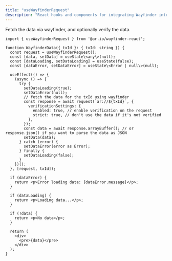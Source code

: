 ```yaml
---
title: "useWayfinderRequest"
description: "React hooks and components for integrating Wayfinder into React applications"
---
```


Fetch the data via wayfinder, and optionally verify the data.

```tsx
import { useWayfinderRequest } from '@ar.io/wayfinder-react';

function WayfinderData({ txId }: { txId: string }) {
  const request = useWayfinderRequest();
  const [data, setData] = useState\<any\>(null);
  const [dataLoading, setDataLoading] = useState(false);
  const [dataError, setDataError] = useState\<Error | null\>(null);

  useEffect(() => {
    (async () => {
      try {
        setDataLoading(true);
        setDataError(null);
        // fetch the data for the txId using wayfinder
        const response = await request(`ar://${txId}`, {
          verificationSettings: {
            enabled: true, // enable verification on the request
            strict: true, // don't use the data if it's not verified
          },
        });
        const data = await response.arrayBuffer(); // or response.json() if you want to parse the data as JSON
        setData(data);
      } catch (error) {
        setDataError(error as Error);
      } finally {
        setDataLoading(false);
      }
    })();
  }, [request, txId]);

  if (dataError) {
    return <p>Error loading data: {dataError.message}</p>;
  }

  if (dataLoading) {
    return <p>Loading data...</p>;
  }

  if (!data) {
    return <p>No data</p>;
  }

  return (
    <div>
      <pre>{data}</pre>
    </div>
  );
}
```